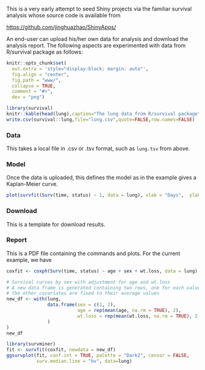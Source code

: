 This is a very early attempt to seed Shiny projects via the familiar survival analysis whose source code is available from

[https://github.com/jinghuazhao/ShinyApps/](https://github.com/jinghuazhao/ShinyApps/)

An end-user can upload his/her own data for analysis and download the analysis report. The following aspects are experimented with data from 
R/survival package as follows:

```r
knitr::opts_chunk$set(
  out.extra = 'style="display:block; margin: auto"',
  fig.align = "center",
  fig.path = "www/",
  collapse = TRUE,
  comment = "#>",
  dev = "png")
```

```r
library(survival)
knitr::kable(head(lung),caption="The lung data from R/survival package")
write.csv(survival::lung,file="lung.csv",quote=FALSE,row.names=FALSE)
```

### Data

This takes a local file in .csv or .tsv format, such as `lung.tsv` from above.

### Model

Once the data is uploaded, this defines the model as in the example gives a Kaplan-Meier curve.

```r
plot(survfit(Surv(time, status) ~ 1, data = lung), xlab = "Days",  ylab = "Overall survival probability")
```
### Download

This is a template for download results.

### Report

This is a PDF file containing the commands and plots. For the current example, we have

```r
coxfit <- coxph(Surv(time, status) ~ age + sex + wt.loss, data = lung)

# Survival curves by sex with adjustment for age and wt.loss
# A new data frame is generated containing two rows, one for each value of sex;
# the other covariates are fixed to their average values
new_df <- with(lung,
               data.frame(sex = c(1, 2),
                          age = rep(mean(age, na.rm = TRUE), 2),
                          wt.loss = rep(mean(wt.loss, na.rm = TRUE), 2)
               )
)
new_df

library(survminer)
fit <- survfit(coxfit, newdata = new_df)
ggsurvplot(fit, conf.int = TRUE, palette = "Dark2", censor = FALSE,
           surv.median.line = "hv", data=lung)
```
